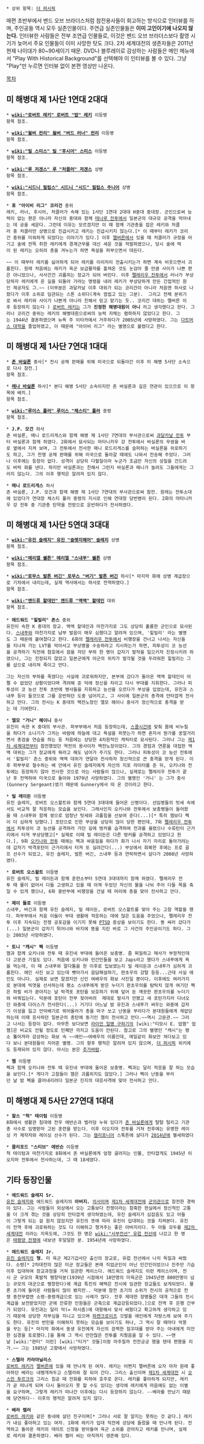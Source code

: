  * 상위 항목: [[더 퍼시픽]]

매편 초반부에서 밴드 오브 브라더스처럼 참전용사들이 회고하는 방식으로 인터뷰를 하며, 주인공들 역시 모두 실존인물이다. 주연급 실존인물들은 '''이미 고인이기에 나오지 않는다.''' 인터뷰한 사람들은 전부 조연급 인물들로, 이것은 밴드 오브 브라더스보다 촬영 시기가 늦어서 주요 인물들이 이미 사망한 탓도 크다. 2차 세계대전의 생존자들은 2011년 현재 나이대가 80~90세이기 때문. DVD나 블루레이로 감상하는 사람들은 메인 메뉴에서 "Play With Historical Background"를 선택해야 이 인터뷰를 볼 수 있다. 그냥 "Play"만 누르면 인터뷰 없이 본편 영상만 나온다. 

[[목차]]

== 미 해병대 제 1사단 1연대 2대대 ==
 * '''[[wiki:"로버트 레키" 로버트 "밥" 레키]]''' 이등병
 항목 참조.

 * '''[[wiki:"윌버 컨리" 윌버 "버드 러너" 컨리]]''' 이등병
 항목 참조.

 * '''[[wiki:"빌 스미스" 빌 "후시어" 스미스]]''' 이등병
 항목 참조.

 * '''[[wiki:"루 저겐스" 루 "처클러" 저겐스]]''' 상병
 항목 참조.

 * '''[[wiki:"시드니 필립스" 시드니 "시드" 필립스 주니어]]''' 상병
 항목 참조.

 * '''휴 "아이비 리그" 코리건''' 중위
 레키, 러너, 후시어, 처클러가 속해 있는 1사단 1연대 2대대 H중대 중대장. 군인으로써 능력이 없는 편은 아니라 자신의 중대와 함께 [[테나루 전투]]에서 일본군의 대규모 공격을 막아내는 데 공을 세운다. 그런데 이유는 모르겠지만 이 때 함께 기관총을 잡은 레키와 처클러 중 처클러만 상병으로 진급시키고 레키는 진급시키지 않는다.[* 이 때부터 레키가 코리건 중위를 미워하게 되었다는 이야기가 있다.] 이후 [[멜버른]]에서 있을 때 처클러가 규정을 어기고 술에 잔뜩 취한 레키에게 경계근무를 대신 세운 것을 적발하였으나, 당시 술에 떡이 된 레키는 오히려 총을 겨누는가 하면 욕설을 퍼부으면서 대든다.

 ~~ 이 때부터 레키를 싫어하게 되어 레키를 이리저리 전출시키는가 하면 계속 비웃으면서 괴롭힌다. 원래 처음에는 레키가 육군 보급물자를 훔쳐온 것도 눈감아 줄 만큼 사이가 나쁜 편은 아니었으나, 사사건건 괴롭히는 장교가 되어 버린다. 이후 [[펠레리우 전투]]에서 러너가 부상당하자 레키에게 온 길을 되돌아 가라는 명령을 내려 레키가 부상당하게 만든 간접적인 원인 제공자도 그.~~ (이부분은 과달카날 이후 대위가 되는 코리건이 아니라 처음엔 하사로 나왔다가 이후 소위로 임관되는 스톤 소위다(계속 껌씹고 있는 그분).  그리고 전체 분위기로 봐서 레키와 사이가 나쁜게 아니라 친해서 믿고 맡기는 듯.. 코리건 대위는 멜버른 이후 등장하지 않는다 ) [[로버트 레키]]는 그가 '''진정한 해병대원이 아니''' 라고 생각했다고 한다. 그러나 코리건 중위는 레키의 해병대원으로써의 능력 자체는 폄하하지 않았다고 한다. 그는 1944년 결혼하였으며 뉴욕 주 이타카에서 거주하다가 2005년에 사망하였다. 그는 [[다트머스 대학]]을 졸업하였고, 이 때문에 "아이비 리그" 라는 별명으로 불렸다고 한다.
 
== 미 해병대 제 1사단 7연대 1대대 ==
 * '''[[존 바실론]]''' 중사[* 전시 공채 판매를 위해 미국으로 되돌아간 이후 미 해병 5사단 소속으로 다시 참전.]
 항목 참조.

 * '''[[레나 바실론]]''' 하사[* 본디 해병 5사단 소속이지만 존 바실론과 깊은 연관이 있으므로 이 항목에 배치.]
 항목 참조.

 * '''[[wiki:"루이스 풀러" 루이스 "체스티" 풀러]]''' 중령
 항목 참조.

 * '''J.P. 모건''' 하사
 존 바실론, 매니 로드리게스와 함께 해병 제 1사단 7연대의 부사관으로써 [[과달카날 전투]] 부터 바실론과 함께 하였다. 2화에서 묘사되는 마타니카우 강 전투에서 바실론의 무쌍을 바로 옆에서 지켜 보며, 그 전투에서 전사한 매니 로드리게스를 슬퍼하는 바실론을 위로하기도 하고, 그가 전쟁 공채 판매를 위해 미국으로 돌아갈 때에도 나와서 전송해 주었다. 그러나 이후에는 등장이 없다. 성격이 상당히 다혈질이라 누군가 조금만 자신의 성질을 건드려도 버럭 화를 낸다. 하지만 바실론과는 친해서 그런지 바실론과 매니가 놀려도 그들에게는 그러지 않는다. 그의 이후 행적은 알려져 있지 않다.

 * '''매니 로드리게스''' 하사
 존 바실론, J.P. 모건과 함께 해병 제 1사단 7연대의 부사관으로써 참전. 원래는 전투소대에 있었다가 연대장 체스티 풀러 중령의 지시로 인해 연대장 당번병이 된다. 2화의 마타니카우 강 전투 중 기관총 탄약을 전방으로 운반하다가 전사하였다.
== 미 해병대 제 1사단 5연대 3대대 ==
 * '''[[wiki:"유진 슬레지" 유진 "슬렛지해머" 슬레지]]''' 상병
 항목 참조.

 * '''[[wiki:"메리엘 쉘튼" 메리엘 "스내푸" 쉘튼]]''' 상병
 항목 참조.

 * '''[[wiki:"로무스 발튼 버긴" 로무스 "버기" 발튼 버긴]]''' 하사[* 마지막 화에 상병 계급장으로 기차에서 내리는데, 실제 역사에서는 하사로 전역하였다.]
 항목 참조.

 * '''[[wiki:"앤드류 할데인" 앤드류 "액액" 할데인]]''' 대위
 항목 참조.
 
 * '''에드워드 "힐빌리" 존스''' 중위
 유진이 속한 K 중대의 장교. 액액 할데인과 마찬가지로 그도 상당히 훌륭한 군인으로 묘사된다. [[스내푸]]와 마찬가지로 남부 발음이 매우 심했다고 알려져 있으며, '힐빌리' 라는 별명도 그 때문에 붙여졌다고 한다. 6화의 [[펠레리우 전투]]에서 비행장을 건너고 나서는 자신들을 지나쳐 가는 LVT를 막아서고 부상병을 수송하라고 지시하는가 하면, 피투성이 코 능선을 공격하기 직전에 참호에서 잠을 자던 부하 한 명이 갑자기 발작을 일으키자 진정시키려 하였으나, 그는 진정되지 않았고 일본군에게 아군의 위치가 발각될 것을 두려워한 힐빌리는 그를 삽으로 내리쳐 죽이고 만다. 

 그는 자신의 부하를 죽였다는 사실에 괴로워하지만, 본부에 갔다가 돌아온 액액 할데인이 어쩔 수 없었던 상황이었다며 격려해 준 덕에 정신을 차리고 다시 부대를 지휘한다. 그러나 피투성이 코 능선 전투 초반에 병사들을 지휘하고 능선을 오르다가 부상을 입었는데, 유진과 스내푸 등이 들것으로 그를 운반하던 도중 넘어지고, 그 사이에 일본군의 총격에 안타깝게 전사하고 만다. 그의 전사는 K 중대의 백전노장인 엘모 헤이니 중사가 정신적으로 충격을 받는 데 기여한다.

 * '''엘모 "거니" 헤이니''' 중사
 유진이 속한 K 중대의 부사관. 파부부에서 처음 등장하는데, [[스콜]]시간에 맞춰 몸에 비누칠을 하다가 소나기가 그치는 바람에 하늘에 대고 욕설을 퍼붓는가 하면 혼자서 뭔가를 꿍얼거리면서 총검술 연습을 하는 등 처음에는 상당한 4차원적인 캐릭터로 묘사된다. 그러나 그는 [[제1차 세계대전]]부터 참전했었던 역전의 용사이자 백전노장이었다. 그의 경험과 연륜을 대접한 액액 대위는 그가 장교에게 뭐라고 해도 넘어가 주기도 한다. 그러나 피투성이 코 능선 전투에서 '힐빌리' 존스 중위와 액액 대위가 연달아 전사하자 정신적으로 큰 충격을 받게 된다. 이후 파부부로 철수하는 배 안에서 유진 슬레지에게 자신의 지포 라이터를 준 뒤, 오키나와 전투에는 등장하지 않아 전사한 것으로 아는 사람들이 많으나, 실제로는 펠레리우 전투가 끝난 후 전역하여 미국으로 돌아와 1979년 사망하였다. 그의 별명인 '거니' 는 그가 중사(Gunnery Sergeant)였기 때문에 Gunnery에서 따 온 것이라고 한다.

 * '''빌 레이든''' 이등병
 유진 슬레지, 로버트 오스왈트와 함께 5연대 3대대에 들어온 신병이다. 선임병들의 텃세 속에서도 비교적 잘 적응하는 모습을 보인다. 그래서인지 오키나와 전투에서 보충병들이 들어왔을 때 스내푸와 함께 쌍으로 엄청난 텃세와 괴롭힘을 선보여 준다(...)[* 특히 햄보다 펙이 더 심하게 당했다.] 포탄으로 인한 부상을 상당히 많이 당한 편인데, 7화 [[펠레리우 전투]]에서 피투성이 코 능선을 공격하러 가던 길에 벙커를 습격하여 전과를 올렸으나 수류탄이 근거리에서 터져 부상당했고[* 실제로 이때 빌 레이든은 다른 벙커를 공격하고 있었다고 한다.], 9화 [[오키나와 전투]] 때에는 펙과 싸움질을 하다가 화가 나서 자기 자리로 돌아가려는데 갑자기 박격포탄이 근거리에서 터져 또 실려간다(...) 부상에서 회복한 후에는 프로 골프 선수가 되었고, 유진 슬레지, 발튼 버긴, 스내푸 등과 연락하면서 살다가 2008년 사망하였다.

 * '''로버트 오스왈트''' 이등병
 유진 슬레지, 빌 레이든과 함께 훈련소부터 5연대 3대대까지 함께 하였다. 펠레리우 전투 때 물이 없어서 다들 고생하고 있을 때 아껴 두었던 자신의 물을 나눠 주어 다들 목을 축일 수 있게 했으나, 6화 중반부에 비행장을 건널 때 머리에 총을 맞아 전사하고 만다.

 * '''제이 들로''' 이등병
 스내푸, 버긴과 함께 유진 슬레지, 빌 레이든, 로버트 오스왈트를 맞아 주는 고참 역할을 했다. 파부부에서 처음 이들이 부대 생활에 적응하는 데에 많은 도움을 주었으나, 펠레리우 전투 이후 지속되는 전쟁 공포감을 이기지 못해 [[PTSD]] 증상을 보이기도 한다. 똥 싸러 갔다가(...) 일본군이 갑자기 튀어나와 바지에 똥을 지린 바로 그 사건의 주인공이기도 하다. 그는 2003년 사망하였다.

 * '''토니 "캐시" 펙''' 이등병
 햄과 함께 오키나와 전투 때 유진네 부대에 들어온 보충병. 좀 찌질하고 매사가 부정적인데다 고문관 기질도 있다. 처음에 오키나와 민간민들을 보고 Japs라고 했다가 스내푸에게 욕을 먹는데, 이 때 스내푸와 말다툼을 한 이후로 밉보였는지 빌 레이든과 스내푸가 심하게 괴롭힌다. 애인 사진 보고 있는데 뺏아가서 음담패설하기, 판초우의 강탈 등등...근데 사실 애인도 아니다. 실제로 보면 알겠지만 신인 여배우의 화보 사진일 뿐이다. 이후에도 여러가지로 분대에 빅엿을 선사하는데 평소 스내푸에게 받은 누더기 판초우의를 탐탁치 않게 여기던 펙은 하필 비가 쏟아지는 날 박격포 포탄을 보호하기 위해 덮어 둔 깨끗한 판초우의를 누더기와 바꿔입는다. 덕분에 포탄이 전부 젖어버려  제대로 발사가 안됐고 새 포탄가지러 다녀오던 와중에 다이스가 전사한다(...) 거기다 어느날 밤 유진과 스내푸가 싸우는 와중에 갑자기 이성을 잃고 언덕배기로 뛰어올라가 총을 마구 쏘고 난동을 부리다가 분대원들에게 제압당하는데 이때 응사하던 일본군의 총탄에 동기인 햄이 전사하고 만다.~~역시 고문관.~~ 그리고 나서는 등장이 없다. 아무튼 보다보면 [[라이언 일병 구하기]]의 [wiki:"티모시 E. 업햄" 업햄]은 비교도 안될 정도로 민폐만 끼치고 도움이 안된다. 참고로 그의 별명인 "캐시"는 평소 뚫어져라 감상하는 화보 속 ~~애인~~여배우의 이름인데, 매일같이 화보만 쳐다보고 있다 보니 분대원들이 지어준 별명. 그의 향후 행적은 알려져 있지 않으며, [[더 퍼시픽]] 위키에도 등재되어 있지 않다. 아시는 분은 [[추가바람]].

 * '''햄''' 이등병
 펙과 함께 오키나와 전투 때 유진네 부대에 들어온 보충병. 펙과는 달리 적응을 잘 하는 모습을 보인다.[* 게다가 고참들이 햄은 괴롭히지도 않았다.] 그러나 펙이 난동을 부리던 날 밤 펙을 끌어내리려다 일본군 진지의 대응사격에 맞아 전사하고 만다.
== 미 해병대 제 5사단 27연대 1대대 ==
 * '''찰스 "척" 테이텀''' 이등병
 8화에서 생활관 침대에 전우 에반슨과 벌러덩 누워 있다가 [[존 바실론]]에게 탈탈 털리고 기관총 사수로 임명받아 고된 훈련을 받는다. 이후 이오지마 전투를 거쳐 전후에는 유명한 레이싱 카 제작자와 레이싱 선수가 된다. 그는 [[캘리포니아]] 스톡튼에 살다가 [[2014년]]에 별세하였다

 * '''클리포드 "스티브" 에반슨''' 이등병
 척 테이텀과 마찬가지로 8화에서 존 바실론에게 엄청 굴려지는 인물, 안타깝게도 1945년 이오지마 전투에서 전사하는데, 그 때 18세였다.
== 기타 등장인물 ==
 * '''에드워드 슬레지 Sr.'''
 [[유진 슬레지]]와 에드워드 슬레지의 '''아버지.''' [[의사]]이며 [[제1차 세계대전]]에 [[군의관]]으로 참전한 경력이 있다. 그는 사람들이 외상에서 오는 고통보다 전쟁이라는 참혹한 현실에서 정신적인 고통을 더 크게 겪는 것을 상당히 안타깝게 생각하였는데, 유진 슬레지가 심잡음도 있고 아들이 그렇게 되는 걸 원치 않았지만 유진의 뜻에 따라 유진이 입대하는 것을 지켜본다. 유진이 전역 후에 괴로워하는 것도 다 이해하고 챙겨주는 좋은 아버지이다. 두 아들 모두를 [[제2차 세계대전]] 이라는 지옥도에, 그것도 한 명은 [[wiki:"서부전선" 유럽 전선]]에 나갔고 한 명은 [[태평양 전쟁]]에 내보낸 후덜덜한 분. 1954년에 사망하였다.

 * '''에드워드 슬레지 Jr.'''
 [[유진 슬레지]]의 '''형.''' 미 육군 제2기갑사단 출신의 장교로, 유럽 전선에서 나치 독일과 싸웠다. 소령[* 2차대전의 많은 미군 장교들은 본래 직업군인이 아닌 민간인이었으나 진주만 기습이후 입대하여 장교과정을 거쳐 임관한 케이스다. 에드워드 슬레지도 이런 케이스이며, 전시 군 규모의 폭발적 팽창덕분(1939년 시점에서 18만명의 미육군은 1945년엔 800만명이 넘는 규모의 대군으로 팽창한다)에 계급 특진의 혜택은 전시에 임관한 장교들도 보게되었다. 물론 초기에 들어온 사람들이 많이 봤지만.. 덕분에 참전 초기의 소위가 전시의 공적으로 전쟁 종전무렵엔 소령-중령계급으로 있는 사례가 많다. 전후 제대한 장병들은 대개 그들의 전시계급을 보전받았지만 군에 잔류한 인원들은 군축으로 계급강등되었다.]으로 전역 후 은행 간부가 되었다. 유진과는 달리 악(= 파시즘)에 대항해서 맞서 싸웠다고 확고하게 생각하고 있기 때문에 상당한 자부심을 지니고 있으며 [[하켄크로이츠]] 깃발을 애인에게 자랑스레 보여 주기도 한다. 유진의 번민을 이해하지 못하는 모습을 보이기도 하나, 그 역시 잘 때마다 악몽을 꾸는 등[* 마지막 화에서 동생 유진에게 자신의 끔찍한 잠꼬대를 받아 주는 아내에게 미안한 심경을 토로했다.]을 통해 그 역시 만만찮은 전투를 치뤘음을 알 수 있다. ~~맨날 [wiki:"판터" 이런] [wiki:"티거" 것들]이랑 마주칠까 전전긍긍 했을 텐데 편했을 리가.~~ 그는 1985년 고향에서 사망하였다.

 * '''스텔라 카라마닐리스'''
 [[로버트 레키]]가 [[멜버른]]에 있을 때 만나게 된 여자. 레키는 어쩐지 멜버른에 오자 마자 원래 좋아하던 베라는 내팽개쳐두고 스텔라와 잘 되어 간다. 그리스 출신이며 [[제1차 세계대전]] 시 [[오스만 투르크]]의 그리스 침공 때 전화를 피하여 호주로 온다. 레키를 좋아하게 되지만, 레키가 곧 떠나게 되며 다시 돌아오지 못 할 수도 있다는 생각에 레키에게 마음에도 없는 이별을 요구하며, 그렇게 레키가 떠나간 이후에는 다시 등장하지 않는다. --베라를 만났기 때문에 당연하다-- 이후의 행적은 알려져 있지 않다.

 * '''베라 켈러'''
 [[로버트 레키]]와 같은 동네에 살던 친구이며[* 그러나 서로 잘 알지는 못하는 것 같다.] 레키가 내심 좋아하고 있는 여자. 1화에 레키가 입대 직전에 성당에 들렀을 때 만나게 된다. 전역하고 돌아온 레키의 데이트 신청을 받아들여 육군 소위를 걷어차고 레키를 만나며, 실제로 레키와 결혼하였다. 베라 켈러 씨는 아직까지 생존해 있다.
